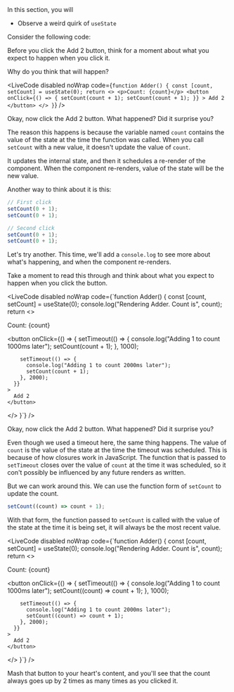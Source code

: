 

<Objectives>
<div>
  In this section, you will
  
- Observe a weird quirk of `useState`

</div>

</Objectives>

Consider the following code:

Before you click the Add 2 button, think for a moment about what you expect to happen when you click it.

Why do you think that will happen?

<LiveCode
  disabled
  noWrap
  code={`function Adder() {
  const [count, setCount] = useState(0);
  return <>
    <p>Count: {count}</p>
    <button
      onClick={() => {
        setCount(count + 1);
        setCount(count + 1);
      }}
    >
      Add 2
    </button>
  </>
}`}
/>

Okay, now click the Add 2 button. What happened? Did it surprise you?

The reason this happens is because the variable named `count` contains the value
of the state at the time the function was called. When you call `setCount` with
a new value, it doesn't update the value of `count`.

It updates the internal state, and then it schedules a re-render of the component.
When the component re-renders, value of the state will be the new value.

Another way to think about it is this:

```jsx
// First click
setCount(0 + 1);
setCount(0 + 1);

// Second click
setCount(0 + 1);
setCount(0 + 1);
```

Let's try another. This time, we'll add a `console.log` to see more about what's happening,
and when the component re-renders.

Take a moment to read this through and think about what you expect to happen when you click the button.

<LiveCode
  disabled
  noWrap
  code={`function Adder() {
  const [count, setCount] = useState(0);
  console.log("Rendering Adder. Count is", count);
  return <>
    <p>Count: {count}</p>
    <button
      onClick={() => {
        setTimeout(() => {
          console.log("Adding 1 to count 1000ms later");
          setCount(count + 1);
        }, 1000);

        setTimeout(() => {
          console.log("Adding 1 to count 2000ms later");
          setCount(count + 1);
        }, 2000);
      }}
    >
      Add 2
    </button>

  </>
}`}
/>

Okay, now click the Add 2 button. What happened? Did it surprise you?

Even though we used a timeout here, the same thing happens. The value of `count` is
the value of the state at the time the timeout was scheduled. This is because of how
closures work in JavaScript. The function that is passed to `setTimeout` closes over
the value of `count` at the time it was scheduled, so it con't possibly be influenced
by any future renders as written.

But we can work around this. We can use the function form of `setCount` to update the count.

```jsx
setCount((count) => count + 1);
```

With that form, the function passed to `setCount` is called with the value of the state
at the time it is being set, it will always be the most recent value.

<LiveCode
  disabled
  noWrap
  code={`function Adder() {
  const [count, setCount] = useState(0);
  console.log("Rendering Adder. Count is", count);
  return <>
    <p>Count: {count}</p>
    <button
      onClick={() => {
        setTimeout(() => {
          console.log("Adding 1 to count 1000ms later");
          setCount((count) => count + 1);
        }, 1000);

        setTimeout(() => {
          console.log("Adding 1 to count 2000ms later");
          setCount((count) => count + 1);
        }, 2000);
      }}
    >
      Add 2
    </button>

  </>
}`}
/>

Mash that button to your heart's content, and you'll see that the count always goes up by 2 times
as many times as you clicked it.
